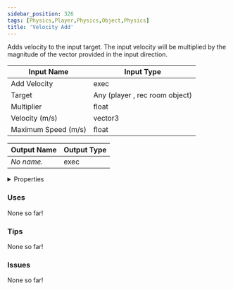 ```yaml
---
sidebar_position: 326
tags: [Physics,Player,Physics,Object,Physics]
title: 'Velocity Add'
---
```


Adds velocity to the input target. The input velocity will be multiplied by the magnitude of the vector provided in the input direction.




<EsbSvg />

| Input Name | Input Type |
|-----------|-----------|
| Add Velocity | exec |
| Target | Any (player , rec room object) |
| Multiplier | float |
| Velocity (m/s) | vector3 |
| Maximum Speed (m/s) | float |

| Output Name | Output Type |
|-----------|-----------|
| *No name.* | exec |


<details>
  <summary>Properties</summary>
  <div>
    <div>
    <table>
      <thead>
        <tr>
          <th>Is beta required?</th>
          <th>❌</th>
        </tr>
        <tr>
          <th>Is this chip a trolling risk?</th>
          <th>❌</th>
        </tr>
        <tr>
          <th>Is this chip a role assignment risk?</th>
          <th>❌</th>
        </tr>
        <tr>
          <th>Chip UUID</th>
          <th>f94206bd-1903-492f-85fc-07f8f756b9f5</th>
        </tr>
      </thead>
    </table>
    </div>
  </div>
</details>

### Uses

None so far!

### Tips

None so far!

### Issues

None so far!